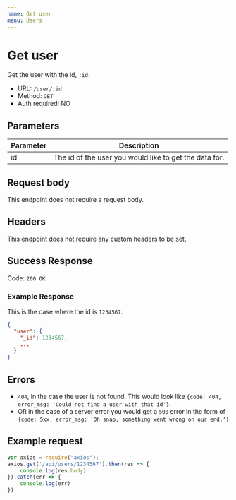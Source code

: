 ```yaml
---
name: Get user
menu: Users
---
```


# Get user
Get the user with the id, `:id`.
- URL: `/user/:id`
- Method: `GET`
- Auth required: NO

## Parameters
|Parameter|Description                                            |
|---------|-------------------------------------------------------|
|id       | The id of the user you would like to get the data for.|

## Request body
This endpoint does not require a request body.

## Headers
This endpoint does not require any custom headers to be set.

## Success Response
Code: `200 OK`
### Example Response
This is the case where the id is `1234567`.
```json
{
  "user": {
    "_id": 1234567,
    ...
  }
}
```

## Errors
- `404`, in the case the user is not found. This would look like `{code: 404, error_msg: 'Could not find a user with that id'}`.
- OR in the case of a server error you would get a `500` error in the form of `{code: 5xx, error_msg: 'Oh snap, something went wrong on our end.'}`

## Example request
```js
var axios = require("axios");
axios.get('/api/users/1234567').then(res => {
    console.log(res.body)
}).catch(err => {
    console.log(err)
})
```